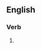 ==English==

===Verb===
{{head|en|present participle}}

# {{present participle of|indurate|lang=en|nocat=1}}